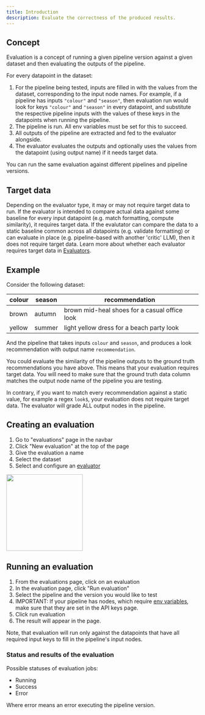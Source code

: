 ```yaml
---
title: Introduction
description: Evaluate the correctness of the produced results.
---
```


## Concept

Evaluation is a concept of running a given pipeline version against a given dataset and then evaluating the outputs of the pipeline.

For every datapoint in the dataset:
1. For the pipeline being tested, inputs are filled in with the values from the dataset, corresponding to the input node names.
For example, if a pipeline has inputs `"colour"`  and `"season"`, then evaluation run would look for keys `"colour"` and `"season"` in every datapoint, and substitute the respective pipeline inputs with the values of these keys in the datapoints when running the pipeline.
1. The pipeline is run. All env variables must be set for this to succeed.
1. All outputs of the pipeline are extracted and fed to the evaluator alongside.
1. The evaluator evaluates the outputs and optionally uses the values from the datapoint (using output name) if it needs target data.

You can run the same evaluation against different pipelines and pipeline versions.

## Target data

Depending on the evaluator type, it may or may not require target data to run. If the evaluator is intended to compare actual data against some baseline for every input datapoint (e.g. match formatting, compute similarity), it requires target data. If the evalutator can compare the data to a static baseline common across all datapoints (e.g. validate formatting) or can evaluate in place (e.g. pipeline-based with another 'critic' LLM), then it does not require target data. Learn more about whether each evaluator requires target data in [Evaluators](/evaluations/evaluators).

## Example

Consider the following dataset:

| colour | season | recommendation
| ------ | ------ | ---------------------------------------------
| brown  | autumn | brown mid-heal shoes for a casual office look
| yellow | summer | light yellow dress for a beach party look

And the pipeline that takes inputs `colour` and `season`, and produces a look recommendation with output name `recommendation`.

You could evaluate the similarity of the pipeline outputs to the ground truth recommendations you have above. This means that your evaluation requires target data. You will need to make sure that the ground truth data column matches the output node name of the pipeline you are testing.

In contrary, if you want to match every recommendation against a static value, for example a regex `look$`, your evaluation does not require target data. The evaluator will grade ALL output nodes in the pipeline.

## Creating an evaluation

1. Go to "evaluations" page in the navbar
1. Click "New evaluation" at the top of the page
1. Give the evaluation a name
1. Select the dataset
1. Select and configure an [evaluator](/evaluations/evaluators)

<Frame caption="Navigating to evaluations page"><img src="images/evaluations/navbar-eval.png" width="200"/></Frame>

## Running an evaluation

1. From the evaluations page, click on an evaluation
1. In the evaluation page, click "Run evaluation"
1. Select the pipeline and the version you would like to test
1. IMPORTANT: If your pipeline has nodes, which require [env variables](/pipeline/env-variables), make sure that they are set in the API keys page.
1. Click run evaluation
1. The result will appear in the page.

Note, that evaluation will run only against the datapoints that have all required input keys to fill in the pipeline's input nodes.

### Status and results of the evaluation

Possible statuses of evaluation jobs:
- Running
- Success
- Error

Where error means an error executing the pipeline version.
